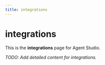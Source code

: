 ```yaml
---
title: integrations
---
```


# integrations

This is the **integrations** page for Agent Studio.

_TODO: Add detailed content for integrations._
